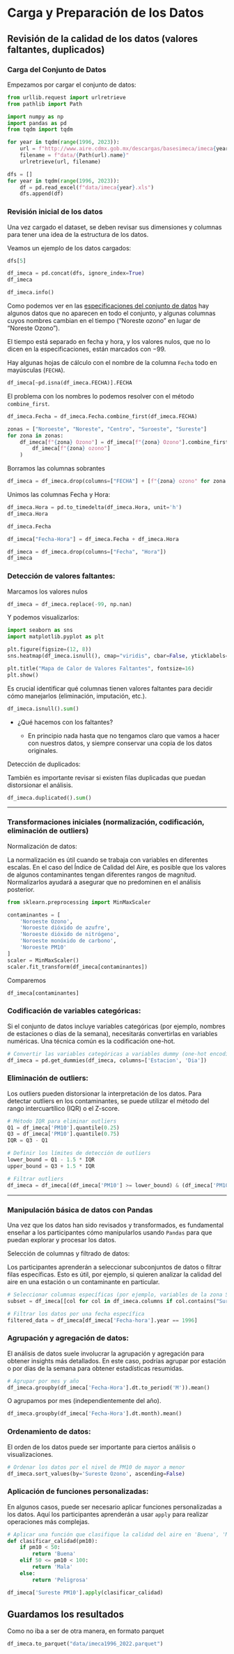 # Carga y Preparación de los Datos

## Revisión de la calidad de los datos (valores faltantes, duplicados)

### Carga del Conjunto de Datos

Empezamos por cargar el conjunto de datos:

```python
from urllib.request import urlretrieve
from pathlib import Path

import numpy as np
import pandas as pd
from tqdm import tqdm
```

```python
for year in tqdm(range(1996, 2023)):
    url = f"http://www.aire.cdmx.gob.mx/descargas/basesimeca/imeca{year}.xls"
    filename = f"data/{Path(url).name}"
    urlretrieve(url, filename)
```

```python
dfs = []
for year in tqdm(range(1996, 2023)):
    df = pd.read_excel(f"data/imeca{year}.xls")
    dfs.append(df)
```

### Revisión inicial de los datos

Una vez cargado el dataset, se deben revisar sus dimensiones y columnas para tener una idea de la estructura de los datos.

Veamos un ejemplo de los datos cargados:

```python
dfs[5]
```

```python
df_imeca = pd.concat(dfs, ignore_index=True)
df_imeca
```

```python
df_imeca.info()
```

Como podemos ver en las [especificaciones del conjunto de datos](http://www.aire.cdmx.gob.mx/estadisticas-consultas/descargas/INDICExls-csv.pdf) hay algunos datos que no aparecen en todo el conjunto, y algunas columnas cuyos nombres cambian en el tiempo ("Noreste ozono" en lugar de "Noreste Ozono").

El tiempo está separado en fecha y hora, y los valores nulos, que no lo dicen en la especificaciones, están marcados con $-99$.

Hay algunas hojas de cálculo con el nombre de la columna `Fecha` todo en mayúsculas (`FECHA`).

```python
df_imeca[~pd.isna(df_imeca.FECHA)].FECHA
```

El problema con los nombres lo podemos resolver con el método `combine_first`.

```python
df_imeca.Fecha = df_imeca.Fecha.combine_first(df_imeca.FECHA)
```

```python
zonas = ["Noroeste", "Noreste", "Centro", "Suroeste", "Sureste"]
for zona in zonas:
    df_imeca[f"{zona} Ozono"] = df_imeca[f"{zona} Ozono"].combine_first(
        df_imeca[f"{zona} ozono"]
    )
```

Borramos las columnas sobrantes

```python
df_imeca = df_imeca.drop(columns=["FECHA"] + [f"{zona} ozono" for zona in zonas])
```

Unimos las columnas Fecha y Hora:

```python
df_imeca.Hora = pd.to_timedelta(df_imeca.Hora, unit='h')
df_imeca.Hora
```

```python
df_imeca.Fecha
```

```python
df_imeca["Fecha-Hora"] = df_imeca.Fecha + df_imeca.Hora
```

```python
df_imeca = df_imeca.drop(columns=["Fecha", "Hora"])
df_imeca
```

### Detección de valores faltantes:

Marcamos los valores nulos

```python
df_imeca = df_imeca.replace(-99, np.nan)
```

Y podemos visualizarlos:

```python
import seaborn as sns
import matplotlib.pyplot as plt
```

```python
plt.figure(figsize=(12, 8))
sns.heatmap(df_imeca.isnull(), cmap="viridis", cbar=False, yticklabels=False)

plt.title("Mapa de Calor de Valores Faltantes", fontsize=16)
plt.show()
```

Es crucial identificar qué columnas tienen valores faltantes para decidir cómo manejarlos (eliminación, imputación, etc.).

```python
df_imeca.isnull().sum()
```

-   ¿Qué hacemos con los faltantes?

    -   En principio nada hasta que no tengamos claro que vamos a hacer con nuestros datos, y siempre conservar una copia de los datos originales.

Detección de duplicados:

También es importante revisar si existen filas duplicadas que puedan distorsionar el análisis.

```python
df_imeca.duplicated().sum()
```

------------------------------------------------------------------------

### Transformaciones iniciales (normalización, codificación, eliminación de outliers)

Normalización de datos:

La normalización es útil cuando se trabaja con variables en diferentes escalas. En el caso del Índice de Calidad del Aire, es posible que los valores de algunos contaminantes tengan diferentes rangos de magnitud. Normalizarlos ayudará a asegurar que no predominen en el análisis posterior.

```python
from sklearn.preprocessing import MinMaxScaler
```

```python
contaminantes = [
    'Noroeste Ozono',
    'Noroeste dióxido de azufre',
    'Noroeste dióxido de nitrógeno',
    'Noroeste monóxido de carbono',
    'Noroeste PM10'
]
scaler = MinMaxScaler()
scaler.fit_transform(df_imeca[contaminantes])
```

Comparemos

```python
df_imeca[contaminantes]
```

### Codificación de variables categóricas:

Si el conjunto de datos incluye variables categóricas (por ejemplo, nombres de estaciones o días de la semana), necesitarás convertirlas en variables numéricas. Una técnica común es la codificación one-hot.

```python
# Convertir las variables categóricas a variables dummy (one-hot encoding)
df_imeca = pd.get_dummies(df_imeca, columns=['Estacion', 'Dia'])
```

### Eliminación de outliers:

Los outliers pueden distorsionar la interpretación de los datos. Para detectar outliers en los contaminantes, se puede utilizar el método del rango intercuartílico (IQR) o el Z-score.

```python
# Método IQR para eliminar outliers
Q1 = df_imeca['PM10'].quantile(0.25)
Q3 = df_imeca['PM10'].quantile(0.75)
IQR = Q3 - Q1

# Definir los límites de detección de outliers
lower_bound = Q1 - 1.5 * IQR
upper_bound = Q3 + 1.5 * IQR

# Filtrar outliers
df_imeca = df_imeca[(df_imeca['PM10'] >= lower_bound) & (df_imeca['PM10'] <= upper_bound)]
```

------------------------------------------------------------------------

### Manipulación básica de datos con Pandas

Una vez que los datos han sido revisados y transformados, es fundamental enseñar a los participantes cómo manipularlos usando `Pandas` para que puedan explorar y procesar los datos.

Selección de columnas y filtrado de datos:

Los participantes aprenderán a seleccionar subconjuntos de datos o filtrar filas específicas. Esto es útil, por ejemplo, si quieren analizar la calidad del aire en una estación o un contaminante en particular.

```python
# Seleccionar columnas específicas (por ejemplo, variables de la zona Sureste)
subset = df_imeca[[col for col in df_imeca.columns if col.contains("Sureste")]]

# Filtrar los datos por una fecha específica
filtered_data = df_imeca[df_imeca['Fecha-hora'].year == 1996]
```

### Agrupación y agregación de datos:

El análisis de datos suele involucrar la agrupación y agregación para obtener insights más detallados. En este caso, podrías agrupar por estación o por días de la semana para obtener estadísticas resumidas.

```python
# Agrupar por mes y año
df_imeca.groupby(df_imeca['Fecha-Hora'].dt.to_period('M')).mean()
```

O agrupamos por mes (independientemente del año).

```python
df_imeca.groupby(df_imeca['Fecha-Hora'].dt.month).mean()
```

### Ordenamiento de datos:

El orden de los datos puede ser importante para ciertos análisis o visualizaciones.

```python
# Ordenar los datos por el nivel de PM10 de mayor a menor
df_imeca.sort_values(by='Sureste Ozono', ascending=False)
```

### Aplicación de funciones personalizadas:

En algunos casos, puede ser necesario aplicar funciones personalizadas a los datos. Aquí los participantes aprenderán a usar `apply` para realizar operaciones más complejas.

```python
# Aplicar una función que clasifique la calidad del aire en 'Buena', 'Mala', 'Peligrosa'
def clasificar_calidad(pm10):
    if pm10 < 50:
        return 'Buena'
    elif 50 <= pm10 < 100:
        return 'Mala'
    else:
        return 'Peligrosa'

df_imeca['Sureste PM10'].apply(clasificar_calidad)
```

## Guardamos los resultados

Como no iba a ser de otra manera, en formato parquet

```python
df_imeca.to_parquet("data/imeca1996_2022.parquet")
```